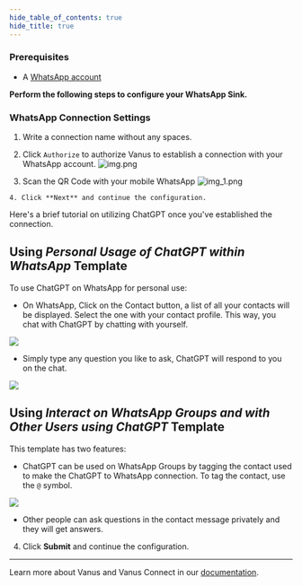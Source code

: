 ```yaml
--- 
hide_table_of_contents: true
hide_title: true
---
```


### Prerequisites

- A [WhatsApp account](https://www.whatsapp.com)

**Perform the following steps to configure your WhatsApp Sink.**

### WhatsApp Connection Settings

1. Write a connection name without any spaces.

2. Click `Authorize` to authorize Vanus to establish a connection with your WhatsApp account. 
![img.png](images/img.png)
3. Scan the QR Code with your mobile WhatsApp 
![img_1.png](images/img_3.png)


<Tabs>

<TabItem label="Standard" value="chat-ai-off">

    4. Click **Next** and continue the configuration.

</TabItem>
<TabItem label="ChatGPT" value="chat-ai-on">

Here's a brief tutorial on utilizing ChatGPT once you've established the connection.

## Using *Personal Usage of ChatGPT within WhatsApp* Template

To use ChatGPT on WhatsApp for personal use:

- On WhatsApp, Click on the Contact button, a list of all your contacts will be displayed. Select the one with your contact profile. This way, you chat with ChatGPT by chatting with yourself.

![](images/chat-whatsapp-connect.png)

- Simply type any question you like to ask, ChatGPT will respond to you on the chat.

![](images/chat-whatsapp.png)


## Using *Interact on WhatsApp Groups and with Other Users using ChatGPT* Template

This template has two features:
- ChatGPT can be used on WhatsApp Groups by tagging the contact used to make the ChatGPT to WhatsApp connection. To tag the contact, use the `@` symbol.

![](images/chat-whatsapp-group.png)


- Other people can ask questions in the contact message privately and they will get answers.

4. Click **Submit** and continue the configuration.

</TabItem>

</Tabs>



---

Learn more about Vanus and Vanus Connect in our [documentation](https://docs.vanus.ai).
